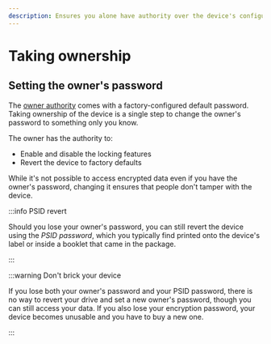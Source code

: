 ```yaml
---
description: Ensures you alone have authority over the device's configuration.
---
```


# Taking ownership

## Setting the owner's password

The [owner authority](../..//background/tcg_specs.mdx#authorities) comes with a factory-configured default password. Taking ownership of the device is a single step to change the owner's password to something only you know.

The owner has the authority to:
- Enable and disable the locking features
- Revert the device to factory defaults

While it's not possible to access encrypted data even if you have the owner's password, changing it ensures that people don't tamper with the device.

:::info PSID revert

Should you lose your owner's password, you can still revert the device using the *PSID password*, which you typically find printed onto the device's label or inside a booklet that came in the package.

:::

:::warning Don't brick your device

If you lose both your owner's password and your PSID password, there is no way to revert your drive and set a new owner's password, though you can still access your data. If you also lose your encryption password, your device becomes unusable and you have to buy a new one.

:::